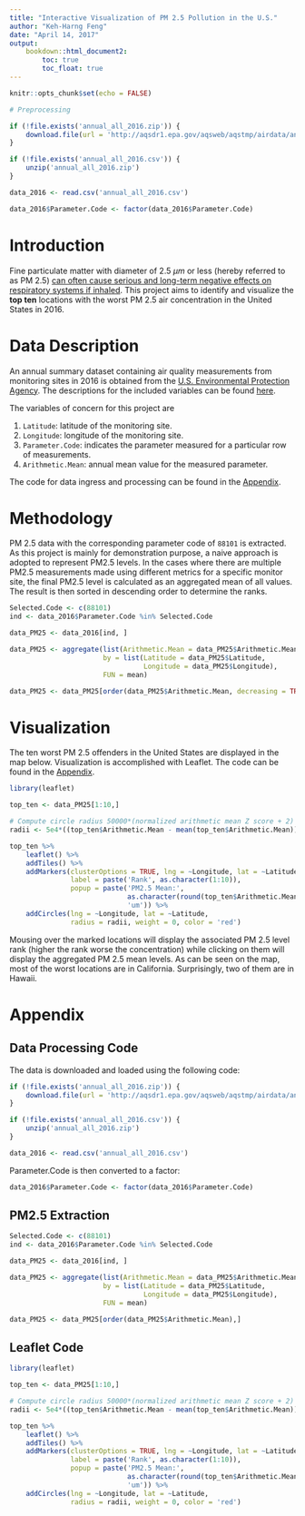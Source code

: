 ```yaml
---
title: "Interactive Visualization of PM 2.5 Pollution in the U.S."
author: "Keh-Harng Feng"
date: "April 14, 2017"
output: 
    bookdown::html_document2:
        toc: true
        toc_float: true
---
```


```r
knitr::opts_chunk$set(echo = FALSE)

# Preprocessing

if (!file.exists('annual_all_2016.zip')) {
    download.file(url = 'http://aqsdr1.epa.gov/aqsweb/aqstmp/airdata/annual_all_2016.zip', destfile = 'annual_all_2016.zip')
}

if (!file.exists('annual_all_2016.csv')) {
    unzip('annual_all_2016.zip')
}

data_2016 <- read.csv('annual_all_2016.csv')

data_2016$Parameter.Code <- factor(data_2016$Parameter.Code)
```


# Introduction
Fine particulate matter with diameter of 2.5 $\mu m$ or less (hereby referred to as PM 2.5) [can often cause serious and long-term negative effects on respiratory systems if inhaled](https://www.epa.gov/pm-pollution/health-and-environmental-effects-particulate-matter-pm). This project aims to identify and visualize the **top ten** locations with the worst PM 2.5 air concentration in the United States in 2016.

# Data Description
An annual summary dataset containing air quality measurements from monitoring sites in 2016 is obtained from the [U.S. Environmental Protection Agency](http://aqsdr1.epa.gov/aqsweb/aqstmp/airdata/download_files.html#Meta). The descriptions for the included variables can be found [here](http://aqsdr1.epa.gov/aqsweb/aqstmp/airdata/FileFormats.html#_annual_summary_files).

The variables of concern for this project are

1. `Latitude`: latitude of the monitoring site.
2. `Longitude`: longitude of the monitoring site.
3. `Parameter.Code`: indicates the parameter measured for a particular row of measurements.
4. `Arithmetic.Mean`: annual mean value for the measured parameter.

The code for data ingress and processing can be found in the [Appendix](#DPC).

# Methodology
PM 2.5 data with the corresponding parameter code of `88101` is extracted. As this project is mainly for demonstration purpose, a naive approach is adopted to represent PM2.5 levels. In the cases where there are multiple PM2.5 measurements made using different metrics for a specific monitor site, the final PM2.5 level is calculated as an aggregated mean of all values. The result is then sorted in descending order to determine the ranks.

```r
Selected.Code <- c(88101)
ind <- data_2016$Parameter.Code %in% Selected.Code

data_PM25 <- data_2016[ind, ]

data_PM25 <- aggregate(list(Arithmetic.Mean = data_PM25$Arithmetic.Mean),
                       by = list(Latitude = data_PM25$Latitude,
                                 Longitude = data_PM25$Longitude),
                       FUN = mean)

data_PM25 <- data_PM25[order(data_PM25$Arithmetic.Mean, decreasing = TRUE),]
```

# Visualization
The ten worst PM 2.5 offenders in the United States are displayed in the map below. Visualization is accomplished with Leaflet. The code can be found in the [Appendix](#LC).

```r
library(leaflet)

top_ten <- data_PM25[1:10,]

# Compute circle radius 50000*(normalized arithmetic mean Z score + 2)
radii <- 5e4*((top_ten$Arithmetic.Mean - mean(top_ten$Arithmetic.Mean))/sd(top_ten$Arithmetic.Mean) + 2)

top_ten %>% 
    leaflet() %>%
    addTiles() %>%
    addMarkers(clusterOptions = TRUE, lng = ~Longitude, lat = ~Latitude, 
               label = paste('Rank', as.character(1:10)),
               popup = paste('PM2.5 Mean:', 
                             as.character(round(top_ten$Arithmetic.Mean, 3)), 
                             'um')) %>%
    addCircles(lng = ~Longitude, lat = ~Latitude,
               radius = radii, weight = 0, color = 'red')
```

Mousing over the marked locations will display the associated PM 2.5 level rank (higher the rank worse the concentration) while clicking on them will display the aggregated PM 2.5 mean levels. As can be seen on the map, most of the worst locations are in California. Surprisingly, two of them are in Hawaii. 

# Appendix

## Data Processing Code {#DPC}
The data is downloaded and loaded using the following code:
```r
if (!file.exists('annual_all_2016.zip')) {
    download.file(url = 'http://aqsdr1.epa.gov/aqsweb/aqstmp/airdata/annual_all_2016.zip', destfile = 'annual_all_2016.zip')
}

if (!file.exists('annual_all_2016.csv')) {
    unzip('annual_all_2016.zip')
}

data_2016 <- read.csv('annual_all_2016.csv')
```

Parameter.Code is then converted to a factor:
```r
data_2016$Parameter.Code <- factor(data_2016$Parameter.Code)

```

## PM2.5 Extraction {#PM25}
```r
Selected.Code <- c(88101)
ind <- data_2016$Parameter.Code %in% Selected.Code

data_PM25 <- data_2016[ind, ]

data_PM25 <- aggregate(list(Arithmetic.Mean = data_PM25$Arithmetic.Mean),
                       by = list(Latitude = data_PM25$Latitude,
                                 Longitude = data_PM25$Longitude),
                       FUN = mean)

data_PM25 <- data_PM25[order(data_PM25$Arithmetic.Mean),]
```

## Leaflet Code {#LC}
```r
library(leaflet)

top_ten <- data_PM25[1:10,]

# Compute circle radius 50000*(normalized arithmetic mean Z score + 2)
radii <- 5e4*((top_ten$Arithmetic.Mean - mean(top_ten$Arithmetic.Mean))/sd(top_ten$Arithmetic.Mean) + 2)

top_ten %>% 
    leaflet() %>%
    addTiles() %>%
    addMarkers(clusterOptions = TRUE, lng = ~Longitude, lat = ~Latitude, 
               label = paste('Rank', as.character(1:10)),
               popup = paste('PM2.5 Mean:', 
                             as.character(round(top_ten$Arithmetic.Mean, 3)), 
                             'um')) %>%
    addCircles(lng = ~Longitude, lat = ~Latitude,
               radius = radii, weight = 0, color = 'red')
```

